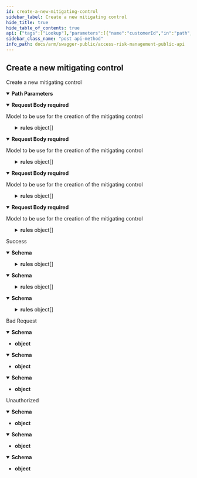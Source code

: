 ```yaml
---
id: create-a-new-mitigating-control
sidebar_label: Create a new mitigating control
hide_title: true
hide_table_of_contents: true
api: {"tags":["Lookup"],"parameters":[{"name":"customerId","in":"path","description":"Id of the customer","required":true,"schema":{"type":"string","format":"uuid"}}],"requestBody":{"description":"Model to be use for the creation of the mitigating control","content":{"application/json-patch+json":{"schema":{"required":["accountId","code","description","frequency","id","name","objective","ownerUsername","type"],"type":"object","properties":{"accountId":{"type":"integer","format":"int32"},"ownerUsername":{"type":"string"},"type":{"enum":["Undefined","ManualPreventative","AutomaticDetective","AutomativePreventative","ManualDetective"],"type":"string"},"code":{"type":"string"},"objective":{"type":"string"},"frequency":{"enum":["Daily","Weekly","Monthly","Quarterly","BiAnnual","Annual","AdHoc"],"type":"string"},"requiresTesting":{"type":"boolean"},"createdBy":{"type":"string","nullable":true},"createdDate":{"type":"string","format":"date-time"},"updatedBy":{"type":"string","nullable":true},"updatedDate":{"type":"string","format":"date-time","nullable":true},"rules":{"type":"array","items":{"required":["reason"],"type":"object","properties":{"id":{"type":"string","format":"uuid"},"ruleId":{"type":"string","format":"uuid"},"ruleName":{"type":"string","nullable":true},"reason":{"type":"string"},"users":{"type":"array","items":{"required":["reason","username"],"type":"object","properties":{"id":{"type":"string","format":"uuid"},"username":{"type":"string"},"reason":{"type":"string"}},"additionalProperties":false},"nullable":true}},"additionalProperties":false},"nullable":true},"id":{"type":"string","format":"uuid"},"mitigatingControlCode":{"type":"string","nullable":true},"name":{"type":"string"},"description":{"type":"string"}},"additionalProperties":false}},"application/json":{"schema":{"required":["accountId","code","description","frequency","id","name","objective","ownerUsername","type"],"type":"object","properties":{"accountId":{"type":"integer","format":"int32"},"ownerUsername":{"type":"string"},"type":{"enum":["Undefined","ManualPreventative","AutomaticDetective","AutomativePreventative","ManualDetective"],"type":"string"},"code":{"type":"string"},"objective":{"type":"string"},"frequency":{"enum":["Daily","Weekly","Monthly","Quarterly","BiAnnual","Annual","AdHoc"],"type":"string"},"requiresTesting":{"type":"boolean"},"createdBy":{"type":"string","nullable":true},"createdDate":{"type":"string","format":"date-time"},"updatedBy":{"type":"string","nullable":true},"updatedDate":{"type":"string","format":"date-time","nullable":true},"rules":{"type":"array","items":{"required":["reason"],"type":"object","properties":{"id":{"type":"string","format":"uuid"},"ruleId":{"type":"string","format":"uuid"},"ruleName":{"type":"string","nullable":true},"reason":{"type":"string"},"users":{"type":"array","items":{"required":["reason","username"],"type":"object","properties":{"id":{"type":"string","format":"uuid"},"username":{"type":"string"},"reason":{"type":"string"}},"additionalProperties":false},"nullable":true}},"additionalProperties":false},"nullable":true},"id":{"type":"string","format":"uuid"},"mitigatingControlCode":{"type":"string","nullable":true},"name":{"type":"string"},"description":{"type":"string"}},"additionalProperties":false}},"text/json":{"schema":{"required":["accountId","code","description","frequency","id","name","objective","ownerUsername","type"],"type":"object","properties":{"accountId":{"type":"integer","format":"int32"},"ownerUsername":{"type":"string"},"type":{"enum":["Undefined","ManualPreventative","AutomaticDetective","AutomativePreventative","ManualDetective"],"type":"string"},"code":{"type":"string"},"objective":{"type":"string"},"frequency":{"enum":["Daily","Weekly","Monthly","Quarterly","BiAnnual","Annual","AdHoc"],"type":"string"},"requiresTesting":{"type":"boolean"},"createdBy":{"type":"string","nullable":true},"createdDate":{"type":"string","format":"date-time"},"updatedBy":{"type":"string","nullable":true},"updatedDate":{"type":"string","format":"date-time","nullable":true},"rules":{"type":"array","items":{"required":["reason"],"type":"object","properties":{"id":{"type":"string","format":"uuid"},"ruleId":{"type":"string","format":"uuid"},"ruleName":{"type":"string","nullable":true},"reason":{"type":"string"},"users":{"type":"array","items":{"required":["reason","username"],"type":"object","properties":{"id":{"type":"string","format":"uuid"},"username":{"type":"string"},"reason":{"type":"string"}},"additionalProperties":false},"nullable":true}},"additionalProperties":false},"nullable":true},"id":{"type":"string","format":"uuid"},"mitigatingControlCode":{"type":"string","nullable":true},"name":{"type":"string"},"description":{"type":"string"}},"additionalProperties":false}},"application/*+json":{"schema":{"required":["accountId","code","description","frequency","id","name","objective","ownerUsername","type"],"type":"object","properties":{"accountId":{"type":"integer","format":"int32"},"ownerUsername":{"type":"string"},"type":{"enum":["Undefined","ManualPreventative","AutomaticDetective","AutomativePreventative","ManualDetective"],"type":"string"},"code":{"type":"string"},"objective":{"type":"string"},"frequency":{"enum":["Daily","Weekly","Monthly","Quarterly","BiAnnual","Annual","AdHoc"],"type":"string"},"requiresTesting":{"type":"boolean"},"createdBy":{"type":"string","nullable":true},"createdDate":{"type":"string","format":"date-time"},"updatedBy":{"type":"string","nullable":true},"updatedDate":{"type":"string","format":"date-time","nullable":true},"rules":{"type":"array","items":{"required":["reason"],"type":"object","properties":{"id":{"type":"string","format":"uuid"},"ruleId":{"type":"string","format":"uuid"},"ruleName":{"type":"string","nullable":true},"reason":{"type":"string"},"users":{"type":"array","items":{"required":["reason","username"],"type":"object","properties":{"id":{"type":"string","format":"uuid"},"username":{"type":"string"},"reason":{"type":"string"}},"additionalProperties":false},"nullable":true}},"additionalProperties":false},"nullable":true},"id":{"type":"string","format":"uuid"},"mitigatingControlCode":{"type":"string","nullable":true},"name":{"type":"string"},"description":{"type":"string"}},"additionalProperties":false}}},"required":true},"responses":{"200":{"description":"Success","content":{"text/plain":{"schema":{"required":["accountId","code","description","frequency","id","name","objective","ownerUsername","type"],"type":"object","properties":{"accountId":{"type":"integer","format":"int32"},"ownerUsername":{"type":"string"},"type":{"enum":["Undefined","ManualPreventative","AutomaticDetective","AutomativePreventative","ManualDetective"],"type":"string"},"code":{"type":"string"},"objective":{"type":"string"},"frequency":{"enum":["Daily","Weekly","Monthly","Quarterly","BiAnnual","Annual","AdHoc"],"type":"string"},"requiresTesting":{"type":"boolean"},"createdBy":{"type":"string","nullable":true},"createdDate":{"type":"string","format":"date-time"},"updatedBy":{"type":"string","nullable":true},"updatedDate":{"type":"string","format":"date-time","nullable":true},"rules":{"type":"array","items":{"required":["reason"],"type":"object","properties":{"id":{"type":"string","format":"uuid"},"ruleId":{"type":"string","format":"uuid"},"ruleName":{"type":"string","nullable":true},"reason":{"type":"string"},"users":{"type":"array","items":{"required":["reason","username"],"type":"object","properties":{"id":{"type":"string","format":"uuid"},"username":{"type":"string"},"reason":{"type":"string"}},"additionalProperties":false},"nullable":true}},"additionalProperties":false},"nullable":true},"id":{"type":"string","format":"uuid"},"mitigatingControlCode":{"type":"string","nullable":true},"name":{"type":"string"},"description":{"type":"string"}},"additionalProperties":false}},"application/json":{"schema":{"required":["accountId","code","description","frequency","id","name","objective","ownerUsername","type"],"type":"object","properties":{"accountId":{"type":"integer","format":"int32"},"ownerUsername":{"type":"string"},"type":{"enum":["Undefined","ManualPreventative","AutomaticDetective","AutomativePreventative","ManualDetective"],"type":"string"},"code":{"type":"string"},"objective":{"type":"string"},"frequency":{"enum":["Daily","Weekly","Monthly","Quarterly","BiAnnual","Annual","AdHoc"],"type":"string"},"requiresTesting":{"type":"boolean"},"createdBy":{"type":"string","nullable":true},"createdDate":{"type":"string","format":"date-time"},"updatedBy":{"type":"string","nullable":true},"updatedDate":{"type":"string","format":"date-time","nullable":true},"rules":{"type":"array","items":{"required":["reason"],"type":"object","properties":{"id":{"type":"string","format":"uuid"},"ruleId":{"type":"string","format":"uuid"},"ruleName":{"type":"string","nullable":true},"reason":{"type":"string"},"users":{"type":"array","items":{"required":["reason","username"],"type":"object","properties":{"id":{"type":"string","format":"uuid"},"username":{"type":"string"},"reason":{"type":"string"}},"additionalProperties":false},"nullable":true}},"additionalProperties":false},"nullable":true},"id":{"type":"string","format":"uuid"},"mitigatingControlCode":{"type":"string","nullable":true},"name":{"type":"string"},"description":{"type":"string"}},"additionalProperties":false}},"text/json":{"schema":{"required":["accountId","code","description","frequency","id","name","objective","ownerUsername","type"],"type":"object","properties":{"accountId":{"type":"integer","format":"int32"},"ownerUsername":{"type":"string"},"type":{"enum":["Undefined","ManualPreventative","AutomaticDetective","AutomativePreventative","ManualDetective"],"type":"string"},"code":{"type":"string"},"objective":{"type":"string"},"frequency":{"enum":["Daily","Weekly","Monthly","Quarterly","BiAnnual","Annual","AdHoc"],"type":"string"},"requiresTesting":{"type":"boolean"},"createdBy":{"type":"string","nullable":true},"createdDate":{"type":"string","format":"date-time"},"updatedBy":{"type":"string","nullable":true},"updatedDate":{"type":"string","format":"date-time","nullable":true},"rules":{"type":"array","items":{"required":["reason"],"type":"object","properties":{"id":{"type":"string","format":"uuid"},"ruleId":{"type":"string","format":"uuid"},"ruleName":{"type":"string","nullable":true},"reason":{"type":"string"},"users":{"type":"array","items":{"required":["reason","username"],"type":"object","properties":{"id":{"type":"string","format":"uuid"},"username":{"type":"string"},"reason":{"type":"string"}},"additionalProperties":false},"nullable":true}},"additionalProperties":false},"nullable":true},"id":{"type":"string","format":"uuid"},"mitigatingControlCode":{"type":"string","nullable":true},"name":{"type":"string"},"description":{"type":"string"}},"additionalProperties":false}}}},"400":{"description":"Bad Request","content":{"text/plain":{"schema":{"type":"object","additionalProperties":false}},"application/json":{"schema":{"type":"object","additionalProperties":false}},"text/json":{"schema":{"type":"object","additionalProperties":false}}}},"401":{"description":"Unauthorized","content":{"text/plain":{"schema":{"type":"object","additionalProperties":false}},"application/json":{"schema":{"type":"object","additionalProperties":false}},"text/json":{"schema":{"type":"object","additionalProperties":false}}}}},"description":"Create a new mitigating control","method":"post","path":"/api/v1/lookup/customer/{customerId}/mitigatingControls","jsonRequestBodyExample":{"accountId":0,"ownerUsername":"string","type":"Undefined","code":"string","objective":"string","frequency":"Daily","requiresTesting":true,"createdBy":"string","createdDate":"2022-08-23","updatedBy":"string","updatedDate":"2022-08-23","rules":[{"id":"3fa85f64-5717-4562-b3fc-2c963f66afa6","ruleId":"3fa85f64-5717-4562-b3fc-2c963f66afa6","ruleName":"string","reason":"string","users":[{"id":"3fa85f64-5717-4562-b3fc-2c963f66afa6","username":"string","reason":"string"}]}],"id":"3fa85f64-5717-4562-b3fc-2c963f66afa6","mitigatingControlCode":"string","name":"string","description":"string"},"info":{"title":"Access Risk Management Public API","version":"1.0"},"postman":{"name":"Create a new mitigating control","description":{"type":"text/plain"},"url":{"path":["api","v1","lookup","customer",":customerId","mitigatingControls"],"host":["{{baseUrl}}"],"query":[],"variable":[{"disabled":false,"description":{"content":"(Required) Id of the customer","type":"text/plain"},"type":"any","value":"","key":"customerId"}]},"header":[{"key":"Content-Type","value":"application/json"},{"key":"Accept","value":"text/plain"}],"method":"POST","body":{"mode":"raw","raw":"\"\"","options":{"raw":{"language":"json"}}}}}
sidebar_class_name: "post api-method"
info_path: docs/arm/swagger-public/access-risk-management-public-api
---
```



## Create a new mitigating control



Create a new mitigating control

<details style={{"marginBottom":"1rem"}} data-collapsed={false} open={true}><summary style={{}}><strong>Path Parameters</strong></summary><div><ul><ParamsItem className={"paramsItem"} param={{"name":"customerId","in":"path","description":"Id of the customer","required":true,"schema":{"type":"string","format":"uuid"}}}></ParamsItem></ul></div></details><MimeTabs groupId={"mime-type"}><TabItem label={"application/json-patch+json"} value={"application/json-patch+json"}><details style={{}} data-collapsed={false} open={true}><summary style={{"textAlign":"left"}}><strong>Request Body</strong><strong style={{"fontSize":"var(--ifm-code-font-size)","color":"var(--openapi-required)"}}> required</strong></summary><div style={{"textAlign":"left","marginLeft":"1rem"}}><div style={{"marginTop":"1rem","marginBottom":"1rem"}}>

Model to be use for the creation of the mitigating control

</div></div><ul style={{"marginLeft":"1rem"}}><SchemaItem collapsible={false} name={"accountId"} required={true} schemaDescription={undefined} schemaName={"int32"} qualifierMessage={undefined} defaultValue={undefined}></SchemaItem><SchemaItem collapsible={false} name={"ownerUsername"} required={true} schemaDescription={undefined} schemaName={"string"} qualifierMessage={undefined} defaultValue={undefined}></SchemaItem><SchemaItem collapsible={false} name={"type"} required={true} schemaDescription={undefined} schemaName={"string"} qualifierMessage={"**Possible values:** [`Undefined`, `ManualPreventative`, `AutomaticDetective`, `AutomativePreventative`, `ManualDetective`]"} defaultValue={undefined}></SchemaItem><SchemaItem collapsible={false} name={"code"} required={true} schemaDescription={undefined} schemaName={"string"} qualifierMessage={undefined} defaultValue={undefined}></SchemaItem><SchemaItem collapsible={false} name={"objective"} required={true} schemaDescription={undefined} schemaName={"string"} qualifierMessage={undefined} defaultValue={undefined}></SchemaItem><SchemaItem collapsible={false} name={"frequency"} required={true} schemaDescription={undefined} schemaName={"string"} qualifierMessage={"**Possible values:** [`Daily`, `Weekly`, `Monthly`, `Quarterly`, `BiAnnual`, `Annual`, `AdHoc`]"} defaultValue={undefined}></SchemaItem><SchemaItem collapsible={false} name={"requiresTesting"} required={false} schemaDescription={undefined} schemaName={"boolean"} qualifierMessage={undefined} defaultValue={undefined}></SchemaItem><SchemaItem collapsible={false} name={"createdBy"} required={false} schemaDescription={undefined} schemaName={"string"} qualifierMessage={undefined} defaultValue={undefined}></SchemaItem><SchemaItem collapsible={false} name={"createdDate"} required={false} schemaDescription={undefined} schemaName={"date-time"} qualifierMessage={undefined} defaultValue={undefined}></SchemaItem><SchemaItem collapsible={false} name={"updatedBy"} required={false} schemaDescription={undefined} schemaName={"string"} qualifierMessage={undefined} defaultValue={undefined}></SchemaItem><SchemaItem collapsible={false} name={"updatedDate"} required={false} schemaDescription={undefined} schemaName={"date-time"} qualifierMessage={undefined} defaultValue={undefined}></SchemaItem><SchemaItem collapsible={true} className={"schemaItem"}><details style={{}}><summary style={{}}><strong>rules</strong><span style={{"opacity":"0.6"}}> object[]</span></summary><div style={{"marginLeft":"1rem"}}><SchemaItem collapsible={false} name={"id"} required={false} schemaDescription={undefined} schemaName={"uuid"} qualifierMessage={undefined} defaultValue={undefined}></SchemaItem><SchemaItem collapsible={false} name={"ruleId"} required={false} schemaDescription={undefined} schemaName={"uuid"} qualifierMessage={undefined} defaultValue={undefined}></SchemaItem><SchemaItem collapsible={false} name={"ruleName"} required={false} schemaDescription={undefined} schemaName={"string"} qualifierMessage={undefined} defaultValue={undefined}></SchemaItem><SchemaItem collapsible={false} name={"reason"} required={true} schemaDescription={undefined} schemaName={"string"} qualifierMessage={undefined} defaultValue={undefined}></SchemaItem><SchemaItem collapsible={true} className={"schemaItem"}><details style={{}}><summary style={{}}><strong>users</strong><span style={{"opacity":"0.6"}}> object[]</span></summary><div style={{"marginLeft":"1rem"}}><SchemaItem collapsible={false} name={"id"} required={false} schemaDescription={undefined} schemaName={"uuid"} qualifierMessage={undefined} defaultValue={undefined}></SchemaItem><SchemaItem collapsible={false} name={"username"} required={true} schemaDescription={undefined} schemaName={"string"} qualifierMessage={undefined} defaultValue={undefined}></SchemaItem><SchemaItem collapsible={false} name={"reason"} required={true} schemaDescription={undefined} schemaName={"string"} qualifierMessage={undefined} defaultValue={undefined}></SchemaItem></div></details></SchemaItem></div></details></SchemaItem><SchemaItem collapsible={false} name={"id"} required={true} schemaDescription={undefined} schemaName={"uuid"} qualifierMessage={undefined} defaultValue={undefined}></SchemaItem><SchemaItem collapsible={false} name={"mitigatingControlCode"} required={false} schemaDescription={undefined} schemaName={"string"} qualifierMessage={undefined} defaultValue={undefined}></SchemaItem><SchemaItem collapsible={false} name={"name"} required={true} schemaDescription={undefined} schemaName={"string"} qualifierMessage={undefined} defaultValue={undefined}></SchemaItem><SchemaItem collapsible={false} name={"description"} required={true} schemaDescription={undefined} schemaName={"string"} qualifierMessage={undefined} defaultValue={undefined}></SchemaItem></ul></details></TabItem><TabItem label={"application/json"} value={"application/json"}><details style={{}} data-collapsed={false} open={true}><summary style={{"textAlign":"left"}}><strong>Request Body</strong><strong style={{"fontSize":"var(--ifm-code-font-size)","color":"var(--openapi-required)"}}> required</strong></summary><div style={{"textAlign":"left","marginLeft":"1rem"}}><div style={{"marginTop":"1rem","marginBottom":"1rem"}}>

Model to be use for the creation of the mitigating control

</div></div><ul style={{"marginLeft":"1rem"}}><SchemaItem collapsible={false} name={"accountId"} required={true} schemaDescription={undefined} schemaName={"int32"} qualifierMessage={undefined} defaultValue={undefined}></SchemaItem><SchemaItem collapsible={false} name={"ownerUsername"} required={true} schemaDescription={undefined} schemaName={"string"} qualifierMessage={undefined} defaultValue={undefined}></SchemaItem><SchemaItem collapsible={false} name={"type"} required={true} schemaDescription={undefined} schemaName={"string"} qualifierMessage={"**Possible values:** [`Undefined`, `ManualPreventative`, `AutomaticDetective`, `AutomativePreventative`, `ManualDetective`]"} defaultValue={undefined}></SchemaItem><SchemaItem collapsible={false} name={"code"} required={true} schemaDescription={undefined} schemaName={"string"} qualifierMessage={undefined} defaultValue={undefined}></SchemaItem><SchemaItem collapsible={false} name={"objective"} required={true} schemaDescription={undefined} schemaName={"string"} qualifierMessage={undefined} defaultValue={undefined}></SchemaItem><SchemaItem collapsible={false} name={"frequency"} required={true} schemaDescription={undefined} schemaName={"string"} qualifierMessage={"**Possible values:** [`Daily`, `Weekly`, `Monthly`, `Quarterly`, `BiAnnual`, `Annual`, `AdHoc`]"} defaultValue={undefined}></SchemaItem><SchemaItem collapsible={false} name={"requiresTesting"} required={false} schemaDescription={undefined} schemaName={"boolean"} qualifierMessage={undefined} defaultValue={undefined}></SchemaItem><SchemaItem collapsible={false} name={"createdBy"} required={false} schemaDescription={undefined} schemaName={"string"} qualifierMessage={undefined} defaultValue={undefined}></SchemaItem><SchemaItem collapsible={false} name={"createdDate"} required={false} schemaDescription={undefined} schemaName={"date-time"} qualifierMessage={undefined} defaultValue={undefined}></SchemaItem><SchemaItem collapsible={false} name={"updatedBy"} required={false} schemaDescription={undefined} schemaName={"string"} qualifierMessage={undefined} defaultValue={undefined}></SchemaItem><SchemaItem collapsible={false} name={"updatedDate"} required={false} schemaDescription={undefined} schemaName={"date-time"} qualifierMessage={undefined} defaultValue={undefined}></SchemaItem><SchemaItem collapsible={true} className={"schemaItem"}><details style={{}}><summary style={{}}><strong>rules</strong><span style={{"opacity":"0.6"}}> object[]</span></summary><div style={{"marginLeft":"1rem"}}><SchemaItem collapsible={false} name={"id"} required={false} schemaDescription={undefined} schemaName={"uuid"} qualifierMessage={undefined} defaultValue={undefined}></SchemaItem><SchemaItem collapsible={false} name={"ruleId"} required={false} schemaDescription={undefined} schemaName={"uuid"} qualifierMessage={undefined} defaultValue={undefined}></SchemaItem><SchemaItem collapsible={false} name={"ruleName"} required={false} schemaDescription={undefined} schemaName={"string"} qualifierMessage={undefined} defaultValue={undefined}></SchemaItem><SchemaItem collapsible={false} name={"reason"} required={true} schemaDescription={undefined} schemaName={"string"} qualifierMessage={undefined} defaultValue={undefined}></SchemaItem><SchemaItem collapsible={true} className={"schemaItem"}><details style={{}}><summary style={{}}><strong>users</strong><span style={{"opacity":"0.6"}}> object[]</span></summary><div style={{"marginLeft":"1rem"}}><SchemaItem collapsible={false} name={"id"} required={false} schemaDescription={undefined} schemaName={"uuid"} qualifierMessage={undefined} defaultValue={undefined}></SchemaItem><SchemaItem collapsible={false} name={"username"} required={true} schemaDescription={undefined} schemaName={"string"} qualifierMessage={undefined} defaultValue={undefined}></SchemaItem><SchemaItem collapsible={false} name={"reason"} required={true} schemaDescription={undefined} schemaName={"string"} qualifierMessage={undefined} defaultValue={undefined}></SchemaItem></div></details></SchemaItem></div></details></SchemaItem><SchemaItem collapsible={false} name={"id"} required={true} schemaDescription={undefined} schemaName={"uuid"} qualifierMessage={undefined} defaultValue={undefined}></SchemaItem><SchemaItem collapsible={false} name={"mitigatingControlCode"} required={false} schemaDescription={undefined} schemaName={"string"} qualifierMessage={undefined} defaultValue={undefined}></SchemaItem><SchemaItem collapsible={false} name={"name"} required={true} schemaDescription={undefined} schemaName={"string"} qualifierMessage={undefined} defaultValue={undefined}></SchemaItem><SchemaItem collapsible={false} name={"description"} required={true} schemaDescription={undefined} schemaName={"string"} qualifierMessage={undefined} defaultValue={undefined}></SchemaItem></ul></details></TabItem><TabItem label={"text/json"} value={"text/json"}><details style={{}} data-collapsed={false} open={true}><summary style={{"textAlign":"left"}}><strong>Request Body</strong><strong style={{"fontSize":"var(--ifm-code-font-size)","color":"var(--openapi-required)"}}> required</strong></summary><div style={{"textAlign":"left","marginLeft":"1rem"}}><div style={{"marginTop":"1rem","marginBottom":"1rem"}}>

Model to be use for the creation of the mitigating control

</div></div><ul style={{"marginLeft":"1rem"}}><SchemaItem collapsible={false} name={"accountId"} required={true} schemaDescription={undefined} schemaName={"int32"} qualifierMessage={undefined} defaultValue={undefined}></SchemaItem><SchemaItem collapsible={false} name={"ownerUsername"} required={true} schemaDescription={undefined} schemaName={"string"} qualifierMessage={undefined} defaultValue={undefined}></SchemaItem><SchemaItem collapsible={false} name={"type"} required={true} schemaDescription={undefined} schemaName={"string"} qualifierMessage={"**Possible values:** [`Undefined`, `ManualPreventative`, `AutomaticDetective`, `AutomativePreventative`, `ManualDetective`]"} defaultValue={undefined}></SchemaItem><SchemaItem collapsible={false} name={"code"} required={true} schemaDescription={undefined} schemaName={"string"} qualifierMessage={undefined} defaultValue={undefined}></SchemaItem><SchemaItem collapsible={false} name={"objective"} required={true} schemaDescription={undefined} schemaName={"string"} qualifierMessage={undefined} defaultValue={undefined}></SchemaItem><SchemaItem collapsible={false} name={"frequency"} required={true} schemaDescription={undefined} schemaName={"string"} qualifierMessage={"**Possible values:** [`Daily`, `Weekly`, `Monthly`, `Quarterly`, `BiAnnual`, `Annual`, `AdHoc`]"} defaultValue={undefined}></SchemaItem><SchemaItem collapsible={false} name={"requiresTesting"} required={false} schemaDescription={undefined} schemaName={"boolean"} qualifierMessage={undefined} defaultValue={undefined}></SchemaItem><SchemaItem collapsible={false} name={"createdBy"} required={false} schemaDescription={undefined} schemaName={"string"} qualifierMessage={undefined} defaultValue={undefined}></SchemaItem><SchemaItem collapsible={false} name={"createdDate"} required={false} schemaDescription={undefined} schemaName={"date-time"} qualifierMessage={undefined} defaultValue={undefined}></SchemaItem><SchemaItem collapsible={false} name={"updatedBy"} required={false} schemaDescription={undefined} schemaName={"string"} qualifierMessage={undefined} defaultValue={undefined}></SchemaItem><SchemaItem collapsible={false} name={"updatedDate"} required={false} schemaDescription={undefined} schemaName={"date-time"} qualifierMessage={undefined} defaultValue={undefined}></SchemaItem><SchemaItem collapsible={true} className={"schemaItem"}><details style={{}}><summary style={{}}><strong>rules</strong><span style={{"opacity":"0.6"}}> object[]</span></summary><div style={{"marginLeft":"1rem"}}><SchemaItem collapsible={false} name={"id"} required={false} schemaDescription={undefined} schemaName={"uuid"} qualifierMessage={undefined} defaultValue={undefined}></SchemaItem><SchemaItem collapsible={false} name={"ruleId"} required={false} schemaDescription={undefined} schemaName={"uuid"} qualifierMessage={undefined} defaultValue={undefined}></SchemaItem><SchemaItem collapsible={false} name={"ruleName"} required={false} schemaDescription={undefined} schemaName={"string"} qualifierMessage={undefined} defaultValue={undefined}></SchemaItem><SchemaItem collapsible={false} name={"reason"} required={true} schemaDescription={undefined} schemaName={"string"} qualifierMessage={undefined} defaultValue={undefined}></SchemaItem><SchemaItem collapsible={true} className={"schemaItem"}><details style={{}}><summary style={{}}><strong>users</strong><span style={{"opacity":"0.6"}}> object[]</span></summary><div style={{"marginLeft":"1rem"}}><SchemaItem collapsible={false} name={"id"} required={false} schemaDescription={undefined} schemaName={"uuid"} qualifierMessage={undefined} defaultValue={undefined}></SchemaItem><SchemaItem collapsible={false} name={"username"} required={true} schemaDescription={undefined} schemaName={"string"} qualifierMessage={undefined} defaultValue={undefined}></SchemaItem><SchemaItem collapsible={false} name={"reason"} required={true} schemaDescription={undefined} schemaName={"string"} qualifierMessage={undefined} defaultValue={undefined}></SchemaItem></div></details></SchemaItem></div></details></SchemaItem><SchemaItem collapsible={false} name={"id"} required={true} schemaDescription={undefined} schemaName={"uuid"} qualifierMessage={undefined} defaultValue={undefined}></SchemaItem><SchemaItem collapsible={false} name={"mitigatingControlCode"} required={false} schemaDescription={undefined} schemaName={"string"} qualifierMessage={undefined} defaultValue={undefined}></SchemaItem><SchemaItem collapsible={false} name={"name"} required={true} schemaDescription={undefined} schemaName={"string"} qualifierMessage={undefined} defaultValue={undefined}></SchemaItem><SchemaItem collapsible={false} name={"description"} required={true} schemaDescription={undefined} schemaName={"string"} qualifierMessage={undefined} defaultValue={undefined}></SchemaItem></ul></details></TabItem><TabItem label={"application/*+json"} value={"application/*+json"}><details style={{}} data-collapsed={false} open={true}><summary style={{"textAlign":"left"}}><strong>Request Body</strong><strong style={{"fontSize":"var(--ifm-code-font-size)","color":"var(--openapi-required)"}}> required</strong></summary><div style={{"textAlign":"left","marginLeft":"1rem"}}><div style={{"marginTop":"1rem","marginBottom":"1rem"}}>

Model to be use for the creation of the mitigating control

</div></div><ul style={{"marginLeft":"1rem"}}><SchemaItem collapsible={false} name={"accountId"} required={true} schemaDescription={undefined} schemaName={"int32"} qualifierMessage={undefined} defaultValue={undefined}></SchemaItem><SchemaItem collapsible={false} name={"ownerUsername"} required={true} schemaDescription={undefined} schemaName={"string"} qualifierMessage={undefined} defaultValue={undefined}></SchemaItem><SchemaItem collapsible={false} name={"type"} required={true} schemaDescription={undefined} schemaName={"string"} qualifierMessage={"**Possible values:** [`Undefined`, `ManualPreventative`, `AutomaticDetective`, `AutomativePreventative`, `ManualDetective`]"} defaultValue={undefined}></SchemaItem><SchemaItem collapsible={false} name={"code"} required={true} schemaDescription={undefined} schemaName={"string"} qualifierMessage={undefined} defaultValue={undefined}></SchemaItem><SchemaItem collapsible={false} name={"objective"} required={true} schemaDescription={undefined} schemaName={"string"} qualifierMessage={undefined} defaultValue={undefined}></SchemaItem><SchemaItem collapsible={false} name={"frequency"} required={true} schemaDescription={undefined} schemaName={"string"} qualifierMessage={"**Possible values:** [`Daily`, `Weekly`, `Monthly`, `Quarterly`, `BiAnnual`, `Annual`, `AdHoc`]"} defaultValue={undefined}></SchemaItem><SchemaItem collapsible={false} name={"requiresTesting"} required={false} schemaDescription={undefined} schemaName={"boolean"} qualifierMessage={undefined} defaultValue={undefined}></SchemaItem><SchemaItem collapsible={false} name={"createdBy"} required={false} schemaDescription={undefined} schemaName={"string"} qualifierMessage={undefined} defaultValue={undefined}></SchemaItem><SchemaItem collapsible={false} name={"createdDate"} required={false} schemaDescription={undefined} schemaName={"date-time"} qualifierMessage={undefined} defaultValue={undefined}></SchemaItem><SchemaItem collapsible={false} name={"updatedBy"} required={false} schemaDescription={undefined} schemaName={"string"} qualifierMessage={undefined} defaultValue={undefined}></SchemaItem><SchemaItem collapsible={false} name={"updatedDate"} required={false} schemaDescription={undefined} schemaName={"date-time"} qualifierMessage={undefined} defaultValue={undefined}></SchemaItem><SchemaItem collapsible={true} className={"schemaItem"}><details style={{}}><summary style={{}}><strong>rules</strong><span style={{"opacity":"0.6"}}> object[]</span></summary><div style={{"marginLeft":"1rem"}}><SchemaItem collapsible={false} name={"id"} required={false} schemaDescription={undefined} schemaName={"uuid"} qualifierMessage={undefined} defaultValue={undefined}></SchemaItem><SchemaItem collapsible={false} name={"ruleId"} required={false} schemaDescription={undefined} schemaName={"uuid"} qualifierMessage={undefined} defaultValue={undefined}></SchemaItem><SchemaItem collapsible={false} name={"ruleName"} required={false} schemaDescription={undefined} schemaName={"string"} qualifierMessage={undefined} defaultValue={undefined}></SchemaItem><SchemaItem collapsible={false} name={"reason"} required={true} schemaDescription={undefined} schemaName={"string"} qualifierMessage={undefined} defaultValue={undefined}></SchemaItem><SchemaItem collapsible={true} className={"schemaItem"}><details style={{}}><summary style={{}}><strong>users</strong><span style={{"opacity":"0.6"}}> object[]</span></summary><div style={{"marginLeft":"1rem"}}><SchemaItem collapsible={false} name={"id"} required={false} schemaDescription={undefined} schemaName={"uuid"} qualifierMessage={undefined} defaultValue={undefined}></SchemaItem><SchemaItem collapsible={false} name={"username"} required={true} schemaDescription={undefined} schemaName={"string"} qualifierMessage={undefined} defaultValue={undefined}></SchemaItem><SchemaItem collapsible={false} name={"reason"} required={true} schemaDescription={undefined} schemaName={"string"} qualifierMessage={undefined} defaultValue={undefined}></SchemaItem></div></details></SchemaItem></div></details></SchemaItem><SchemaItem collapsible={false} name={"id"} required={true} schemaDescription={undefined} schemaName={"uuid"} qualifierMessage={undefined} defaultValue={undefined}></SchemaItem><SchemaItem collapsible={false} name={"mitigatingControlCode"} required={false} schemaDescription={undefined} schemaName={"string"} qualifierMessage={undefined} defaultValue={undefined}></SchemaItem><SchemaItem collapsible={false} name={"name"} required={true} schemaDescription={undefined} schemaName={"string"} qualifierMessage={undefined} defaultValue={undefined}></SchemaItem><SchemaItem collapsible={false} name={"description"} required={true} schemaDescription={undefined} schemaName={"string"} qualifierMessage={undefined} defaultValue={undefined}></SchemaItem></ul></details></TabItem></MimeTabs><div><ApiTabs><TabItem label={"200"} value={"200"}><div>

Success

</div><div><MimeTabs groupId={"mime-type"}><TabItem label={"text/plain"} value={"text/plain"}><SchemaTabs groupId={"schema-tabs"}><TabItem label={"Schema"} value={"Schema"}><details style={{}} data-collapsed={false} open={true}><summary style={{"textAlign":"left"}}><strong>Schema</strong></summary><div style={{"textAlign":"left","marginLeft":"1rem"}}></div><ul style={{"marginLeft":"1rem"}}><SchemaItem collapsible={false} name={"accountId"} required={false} schemaDescription={undefined} schemaName={"int32"} qualifierMessage={undefined} defaultValue={undefined}></SchemaItem><SchemaItem collapsible={false} name={"ownerUsername"} required={false} schemaDescription={undefined} schemaName={"string"} qualifierMessage={undefined} defaultValue={undefined}></SchemaItem><SchemaItem collapsible={false} name={"type"} required={false} schemaDescription={undefined} schemaName={"string"} qualifierMessage={"**Possible values:** [`Undefined`, `ManualPreventative`, `AutomaticDetective`, `AutomativePreventative`, `ManualDetective`]"} defaultValue={undefined}></SchemaItem><SchemaItem collapsible={false} name={"code"} required={false} schemaDescription={undefined} schemaName={"string"} qualifierMessage={undefined} defaultValue={undefined}></SchemaItem><SchemaItem collapsible={false} name={"objective"} required={false} schemaDescription={undefined} schemaName={"string"} qualifierMessage={undefined} defaultValue={undefined}></SchemaItem><SchemaItem collapsible={false} name={"frequency"} required={false} schemaDescription={undefined} schemaName={"string"} qualifierMessage={"**Possible values:** [`Daily`, `Weekly`, `Monthly`, `Quarterly`, `BiAnnual`, `Annual`, `AdHoc`]"} defaultValue={undefined}></SchemaItem><SchemaItem collapsible={false} name={"requiresTesting"} required={false} schemaDescription={undefined} schemaName={"boolean"} qualifierMessage={undefined} defaultValue={undefined}></SchemaItem><SchemaItem collapsible={false} name={"createdBy"} required={false} schemaDescription={undefined} schemaName={"string"} qualifierMessage={undefined} defaultValue={undefined}></SchemaItem><SchemaItem collapsible={false} name={"createdDate"} required={false} schemaDescription={undefined} schemaName={"date-time"} qualifierMessage={undefined} defaultValue={undefined}></SchemaItem><SchemaItem collapsible={false} name={"updatedBy"} required={false} schemaDescription={undefined} schemaName={"string"} qualifierMessage={undefined} defaultValue={undefined}></SchemaItem><SchemaItem collapsible={false} name={"updatedDate"} required={false} schemaDescription={undefined} schemaName={"date-time"} qualifierMessage={undefined} defaultValue={undefined}></SchemaItem><SchemaItem collapsible={true} className={"schemaItem"}><details style={{}}><summary style={{}}><strong>rules</strong><span style={{"opacity":"0.6"}}> object[]</span></summary><div style={{"marginLeft":"1rem"}}><SchemaItem collapsible={false} name={"id"} required={false} schemaDescription={undefined} schemaName={"uuid"} qualifierMessage={undefined} defaultValue={undefined}></SchemaItem><SchemaItem collapsible={false} name={"ruleId"} required={false} schemaDescription={undefined} schemaName={"uuid"} qualifierMessage={undefined} defaultValue={undefined}></SchemaItem><SchemaItem collapsible={false} name={"ruleName"} required={false} schemaDescription={undefined} schemaName={"string"} qualifierMessage={undefined} defaultValue={undefined}></SchemaItem><SchemaItem collapsible={false} name={"reason"} required={false} schemaDescription={undefined} schemaName={"string"} qualifierMessage={undefined} defaultValue={undefined}></SchemaItem><SchemaItem collapsible={true} className={"schemaItem"}><details style={{}}><summary style={{}}><strong>users</strong><span style={{"opacity":"0.6"}}> object[]</span></summary><div style={{"marginLeft":"1rem"}}><SchemaItem collapsible={false} name={"id"} required={false} schemaDescription={undefined} schemaName={"uuid"} qualifierMessage={undefined} defaultValue={undefined}></SchemaItem><SchemaItem collapsible={false} name={"username"} required={false} schemaDescription={undefined} schemaName={"string"} qualifierMessage={undefined} defaultValue={undefined}></SchemaItem><SchemaItem collapsible={false} name={"reason"} required={false} schemaDescription={undefined} schemaName={"string"} qualifierMessage={undefined} defaultValue={undefined}></SchemaItem></div></details></SchemaItem></div></details></SchemaItem><SchemaItem collapsible={false} name={"id"} required={false} schemaDescription={undefined} schemaName={"uuid"} qualifierMessage={undefined} defaultValue={undefined}></SchemaItem><SchemaItem collapsible={false} name={"mitigatingControlCode"} required={false} schemaDescription={undefined} schemaName={"string"} qualifierMessage={undefined} defaultValue={undefined}></SchemaItem><SchemaItem collapsible={false} name={"name"} required={false} schemaDescription={undefined} schemaName={"string"} qualifierMessage={undefined} defaultValue={undefined}></SchemaItem><SchemaItem collapsible={false} name={"description"} required={false} schemaDescription={undefined} schemaName={"string"} qualifierMessage={undefined} defaultValue={undefined}></SchemaItem></ul></details></TabItem></SchemaTabs></TabItem><TabItem label={"application/json"} value={"application/json"}><SchemaTabs groupId={"schema-tabs"}><TabItem label={"Schema"} value={"Schema"}><details style={{}} data-collapsed={false} open={true}><summary style={{"textAlign":"left"}}><strong>Schema</strong></summary><div style={{"textAlign":"left","marginLeft":"1rem"}}></div><ul style={{"marginLeft":"1rem"}}><SchemaItem collapsible={false} name={"accountId"} required={false} schemaDescription={undefined} schemaName={"int32"} qualifierMessage={undefined} defaultValue={undefined}></SchemaItem><SchemaItem collapsible={false} name={"ownerUsername"} required={false} schemaDescription={undefined} schemaName={"string"} qualifierMessage={undefined} defaultValue={undefined}></SchemaItem><SchemaItem collapsible={false} name={"type"} required={false} schemaDescription={undefined} schemaName={"string"} qualifierMessage={"**Possible values:** [`Undefined`, `ManualPreventative`, `AutomaticDetective`, `AutomativePreventative`, `ManualDetective`]"} defaultValue={undefined}></SchemaItem><SchemaItem collapsible={false} name={"code"} required={false} schemaDescription={undefined} schemaName={"string"} qualifierMessage={undefined} defaultValue={undefined}></SchemaItem><SchemaItem collapsible={false} name={"objective"} required={false} schemaDescription={undefined} schemaName={"string"} qualifierMessage={undefined} defaultValue={undefined}></SchemaItem><SchemaItem collapsible={false} name={"frequency"} required={false} schemaDescription={undefined} schemaName={"string"} qualifierMessage={"**Possible values:** [`Daily`, `Weekly`, `Monthly`, `Quarterly`, `BiAnnual`, `Annual`, `AdHoc`]"} defaultValue={undefined}></SchemaItem><SchemaItem collapsible={false} name={"requiresTesting"} required={false} schemaDescription={undefined} schemaName={"boolean"} qualifierMessage={undefined} defaultValue={undefined}></SchemaItem><SchemaItem collapsible={false} name={"createdBy"} required={false} schemaDescription={undefined} schemaName={"string"} qualifierMessage={undefined} defaultValue={undefined}></SchemaItem><SchemaItem collapsible={false} name={"createdDate"} required={false} schemaDescription={undefined} schemaName={"date-time"} qualifierMessage={undefined} defaultValue={undefined}></SchemaItem><SchemaItem collapsible={false} name={"updatedBy"} required={false} schemaDescription={undefined} schemaName={"string"} qualifierMessage={undefined} defaultValue={undefined}></SchemaItem><SchemaItem collapsible={false} name={"updatedDate"} required={false} schemaDescription={undefined} schemaName={"date-time"} qualifierMessage={undefined} defaultValue={undefined}></SchemaItem><SchemaItem collapsible={true} className={"schemaItem"}><details style={{}}><summary style={{}}><strong>rules</strong><span style={{"opacity":"0.6"}}> object[]</span></summary><div style={{"marginLeft":"1rem"}}><SchemaItem collapsible={false} name={"id"} required={false} schemaDescription={undefined} schemaName={"uuid"} qualifierMessage={undefined} defaultValue={undefined}></SchemaItem><SchemaItem collapsible={false} name={"ruleId"} required={false} schemaDescription={undefined} schemaName={"uuid"} qualifierMessage={undefined} defaultValue={undefined}></SchemaItem><SchemaItem collapsible={false} name={"ruleName"} required={false} schemaDescription={undefined} schemaName={"string"} qualifierMessage={undefined} defaultValue={undefined}></SchemaItem><SchemaItem collapsible={false} name={"reason"} required={false} schemaDescription={undefined} schemaName={"string"} qualifierMessage={undefined} defaultValue={undefined}></SchemaItem><SchemaItem collapsible={true} className={"schemaItem"}><details style={{}}><summary style={{}}><strong>users</strong><span style={{"opacity":"0.6"}}> object[]</span></summary><div style={{"marginLeft":"1rem"}}><SchemaItem collapsible={false} name={"id"} required={false} schemaDescription={undefined} schemaName={"uuid"} qualifierMessage={undefined} defaultValue={undefined}></SchemaItem><SchemaItem collapsible={false} name={"username"} required={false} schemaDescription={undefined} schemaName={"string"} qualifierMessage={undefined} defaultValue={undefined}></SchemaItem><SchemaItem collapsible={false} name={"reason"} required={false} schemaDescription={undefined} schemaName={"string"} qualifierMessage={undefined} defaultValue={undefined}></SchemaItem></div></details></SchemaItem></div></details></SchemaItem><SchemaItem collapsible={false} name={"id"} required={false} schemaDescription={undefined} schemaName={"uuid"} qualifierMessage={undefined} defaultValue={undefined}></SchemaItem><SchemaItem collapsible={false} name={"mitigatingControlCode"} required={false} schemaDescription={undefined} schemaName={"string"} qualifierMessage={undefined} defaultValue={undefined}></SchemaItem><SchemaItem collapsible={false} name={"name"} required={false} schemaDescription={undefined} schemaName={"string"} qualifierMessage={undefined} defaultValue={undefined}></SchemaItem><SchemaItem collapsible={false} name={"description"} required={false} schemaDescription={undefined} schemaName={"string"} qualifierMessage={undefined} defaultValue={undefined}></SchemaItem></ul></details></TabItem></SchemaTabs></TabItem><TabItem label={"text/json"} value={"text/json"}><SchemaTabs groupId={"schema-tabs"}><TabItem label={"Schema"} value={"Schema"}><details style={{}} data-collapsed={false} open={true}><summary style={{"textAlign":"left"}}><strong>Schema</strong></summary><div style={{"textAlign":"left","marginLeft":"1rem"}}></div><ul style={{"marginLeft":"1rem"}}><SchemaItem collapsible={false} name={"accountId"} required={false} schemaDescription={undefined} schemaName={"int32"} qualifierMessage={undefined} defaultValue={undefined}></SchemaItem><SchemaItem collapsible={false} name={"ownerUsername"} required={false} schemaDescription={undefined} schemaName={"string"} qualifierMessage={undefined} defaultValue={undefined}></SchemaItem><SchemaItem collapsible={false} name={"type"} required={false} schemaDescription={undefined} schemaName={"string"} qualifierMessage={"**Possible values:** [`Undefined`, `ManualPreventative`, `AutomaticDetective`, `AutomativePreventative`, `ManualDetective`]"} defaultValue={undefined}></SchemaItem><SchemaItem collapsible={false} name={"code"} required={false} schemaDescription={undefined} schemaName={"string"} qualifierMessage={undefined} defaultValue={undefined}></SchemaItem><SchemaItem collapsible={false} name={"objective"} required={false} schemaDescription={undefined} schemaName={"string"} qualifierMessage={undefined} defaultValue={undefined}></SchemaItem><SchemaItem collapsible={false} name={"frequency"} required={false} schemaDescription={undefined} schemaName={"string"} qualifierMessage={"**Possible values:** [`Daily`, `Weekly`, `Monthly`, `Quarterly`, `BiAnnual`, `Annual`, `AdHoc`]"} defaultValue={undefined}></SchemaItem><SchemaItem collapsible={false} name={"requiresTesting"} required={false} schemaDescription={undefined} schemaName={"boolean"} qualifierMessage={undefined} defaultValue={undefined}></SchemaItem><SchemaItem collapsible={false} name={"createdBy"} required={false} schemaDescription={undefined} schemaName={"string"} qualifierMessage={undefined} defaultValue={undefined}></SchemaItem><SchemaItem collapsible={false} name={"createdDate"} required={false} schemaDescription={undefined} schemaName={"date-time"} qualifierMessage={undefined} defaultValue={undefined}></SchemaItem><SchemaItem collapsible={false} name={"updatedBy"} required={false} schemaDescription={undefined} schemaName={"string"} qualifierMessage={undefined} defaultValue={undefined}></SchemaItem><SchemaItem collapsible={false} name={"updatedDate"} required={false} schemaDescription={undefined} schemaName={"date-time"} qualifierMessage={undefined} defaultValue={undefined}></SchemaItem><SchemaItem collapsible={true} className={"schemaItem"}><details style={{}}><summary style={{}}><strong>rules</strong><span style={{"opacity":"0.6"}}> object[]</span></summary><div style={{"marginLeft":"1rem"}}><SchemaItem collapsible={false} name={"id"} required={false} schemaDescription={undefined} schemaName={"uuid"} qualifierMessage={undefined} defaultValue={undefined}></SchemaItem><SchemaItem collapsible={false} name={"ruleId"} required={false} schemaDescription={undefined} schemaName={"uuid"} qualifierMessage={undefined} defaultValue={undefined}></SchemaItem><SchemaItem collapsible={false} name={"ruleName"} required={false} schemaDescription={undefined} schemaName={"string"} qualifierMessage={undefined} defaultValue={undefined}></SchemaItem><SchemaItem collapsible={false} name={"reason"} required={false} schemaDescription={undefined} schemaName={"string"} qualifierMessage={undefined} defaultValue={undefined}></SchemaItem><SchemaItem collapsible={true} className={"schemaItem"}><details style={{}}><summary style={{}}><strong>users</strong><span style={{"opacity":"0.6"}}> object[]</span></summary><div style={{"marginLeft":"1rem"}}><SchemaItem collapsible={false} name={"id"} required={false} schemaDescription={undefined} schemaName={"uuid"} qualifierMessage={undefined} defaultValue={undefined}></SchemaItem><SchemaItem collapsible={false} name={"username"} required={false} schemaDescription={undefined} schemaName={"string"} qualifierMessage={undefined} defaultValue={undefined}></SchemaItem><SchemaItem collapsible={false} name={"reason"} required={false} schemaDescription={undefined} schemaName={"string"} qualifierMessage={undefined} defaultValue={undefined}></SchemaItem></div></details></SchemaItem></div></details></SchemaItem><SchemaItem collapsible={false} name={"id"} required={false} schemaDescription={undefined} schemaName={"uuid"} qualifierMessage={undefined} defaultValue={undefined}></SchemaItem><SchemaItem collapsible={false} name={"mitigatingControlCode"} required={false} schemaDescription={undefined} schemaName={"string"} qualifierMessage={undefined} defaultValue={undefined}></SchemaItem><SchemaItem collapsible={false} name={"name"} required={false} schemaDescription={undefined} schemaName={"string"} qualifierMessage={undefined} defaultValue={undefined}></SchemaItem><SchemaItem collapsible={false} name={"description"} required={false} schemaDescription={undefined} schemaName={"string"} qualifierMessage={undefined} defaultValue={undefined}></SchemaItem></ul></details></TabItem></SchemaTabs></TabItem></MimeTabs></div></TabItem><TabItem label={"400"} value={"400"}><div>

Bad Request

</div><div><MimeTabs groupId={"mime-type"}><TabItem label={"text/plain"} value={"text/plain"}><SchemaTabs groupId={"schema-tabs"}><TabItem label={"Schema"} value={"Schema"}><details style={{}} data-collapsed={false} open={true}><summary style={{"textAlign":"left"}}><strong>Schema</strong></summary><div style={{"textAlign":"left","marginLeft":"1rem"}}></div><ul style={{"marginLeft":"1rem"}}><li><div><strong>object</strong></div></li></ul></details></TabItem></SchemaTabs></TabItem><TabItem label={"application/json"} value={"application/json"}><SchemaTabs groupId={"schema-tabs"}><TabItem label={"Schema"} value={"Schema"}><details style={{}} data-collapsed={false} open={true}><summary style={{"textAlign":"left"}}><strong>Schema</strong></summary><div style={{"textAlign":"left","marginLeft":"1rem"}}></div><ul style={{"marginLeft":"1rem"}}><li><div><strong>object</strong></div></li></ul></details></TabItem></SchemaTabs></TabItem><TabItem label={"text/json"} value={"text/json"}><SchemaTabs groupId={"schema-tabs"}><TabItem label={"Schema"} value={"Schema"}><details style={{}} data-collapsed={false} open={true}><summary style={{"textAlign":"left"}}><strong>Schema</strong></summary><div style={{"textAlign":"left","marginLeft":"1rem"}}></div><ul style={{"marginLeft":"1rem"}}><li><div><strong>object</strong></div></li></ul></details></TabItem></SchemaTabs></TabItem></MimeTabs></div></TabItem><TabItem label={"401"} value={"401"}><div>

Unauthorized

</div><div><MimeTabs groupId={"mime-type"}><TabItem label={"text/plain"} value={"text/plain"}><SchemaTabs groupId={"schema-tabs"}><TabItem label={"Schema"} value={"Schema"}><details style={{}} data-collapsed={false} open={true}><summary style={{"textAlign":"left"}}><strong>Schema</strong></summary><div style={{"textAlign":"left","marginLeft":"1rem"}}></div><ul style={{"marginLeft":"1rem"}}><li><div><strong>object</strong></div></li></ul></details></TabItem></SchemaTabs></TabItem><TabItem label={"application/json"} value={"application/json"}><SchemaTabs groupId={"schema-tabs"}><TabItem label={"Schema"} value={"Schema"}><details style={{}} data-collapsed={false} open={true}><summary style={{"textAlign":"left"}}><strong>Schema</strong></summary><div style={{"textAlign":"left","marginLeft":"1rem"}}></div><ul style={{"marginLeft":"1rem"}}><li><div><strong>object</strong></div></li></ul></details></TabItem></SchemaTabs></TabItem><TabItem label={"text/json"} value={"text/json"}><SchemaTabs groupId={"schema-tabs"}><TabItem label={"Schema"} value={"Schema"}><details style={{}} data-collapsed={false} open={true}><summary style={{"textAlign":"left"}}><strong>Schema</strong></summary><div style={{"textAlign":"left","marginLeft":"1rem"}}></div><ul style={{"marginLeft":"1rem"}}><li><div><strong>object</strong></div></li></ul></details></TabItem></SchemaTabs></TabItem></MimeTabs></div></TabItem></ApiTabs></div>
      